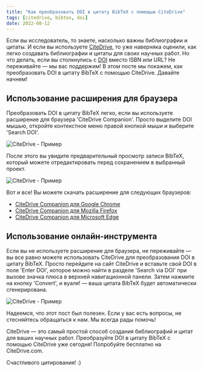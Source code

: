 ```yaml
---
title: "Как преобразовать DOI в цитату BibTeX с помощью CiteDrive"
tags: [citedrive, bibtex, doi]
date: 2022-08-12
---
```


Если вы исследователь, то знаете, насколько важны библиографии и цитаты. И если вы используете [CiteDrive](https://www.citedrive.com/), то уже наверняка оценили, как легко создавать библиографии и цитаты для своих научных работ. Но что делать, если вы столкнулись с [DOI](/fields/doi/) вместо ISBN или URL? Не переживайте — мы вас поддержим! В этом посте мы покажем, как преобразовать DOI в цитату BibTeX с помощью CiteDrive. Давайте начнем!

<CiteDrive />

## Использование расширения для браузера
Преобразовать DOI в цитату BibTeX легко, если вы используете расширение для браузера 'CiteDrive Companion'. Просто выделите DOI мышью, откройте контекстное меню правой кнопкой мыши и выберите 'Search DOI'.

![CiteDrive - Пример](@assets/images/tutorial/browserextension-search-doi.png)

После этого вы увидите предварительный просмотр записи BibTeX, который можете отредактировать перед сохранением в выбранный проект.

![CiteDrive - Пример](@assets/images/tutorial/browserextension-bibtex-preview.png)

Вот и все! Вы можете скачать расширение для следующих браузеров:

* [CiteDrive Companion для Google Chrome](https://chrome.google.com/webstore/detail/citedrive-bibtex-companio/gmmonfphegngpcbcapfbgembkjeookik)
* [CiteDrive Companion для Mozilla Firefox](https://addons.mozilla.org/af/firefox/addon/citedrive-companion/)
* [CiteDrive Companion для Microsoft Edge](https://microsoftedge.microsoft.com/addons/detail/citedrive-bibtex-compan/kpmepfpbjehnlgfbcnbmgihklkkmfnpo)

## Использование онлайн-инструмента
Если вы не используете расширение для браузера, не переживайте — вы все равно можете использовать CiteDrive для преобразования DOI в цитату BibTeX. Просто перейдите на сайт CiteDrive и вставьте свой DOI в поле 'Enter DOI', которое можно найти в разделе 'Search via DOI' при вызове значка плюса в верхней навигационной панели. Затем нажмите на кнопку 'Convert', и вуаля! — ваша цитата BibTeX будет автоматически сгенерирована.

![CiteDrive - Пример](@assets/images/tutorial/citedrive-search-doi.png)

Надеемся, что этот пост был полезен. Если у вас есть вопросы, не стесняйтесь обращаться к нам. Мы всегда рады помочь!

CiteDrive — это самый простой способ создания библиографий и цитат для ваших научных работ. Преобразуйте DOI в цитату BibTeX с помощью CiteDrive уже сегодня! Попробуйте бесплатно на CiteDrive.com.

Счастливого цитирования! :)
